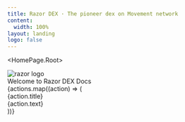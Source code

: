 ```yaml
---
title: Razor DEX · The pioneer dex on Movement network
content:
  width: 100%
layout: landing
logo: false
---
```



<HomePage.Root>
  <div className="space-y-8 flex flex-col items-center max-md:items-center">
    <img
      className="h-[72px] max-sm:h-[60px]"
      src="/logo.png"
      alt="razor logo"
    />
  </div>
  <HomePage.Tagline className="text-3xl font-medium">
    Welcome to Razor DEX Docs
  </HomePage.Tagline>
  <div className={styles.row}>
    {actions.map((action) => (
      <HomePage.Button className={styles.shadowCard} href={action.to}>
        <div className={styles.topSection}>
          <div className={styles.iconWrapper}>
            <action.icon style={{ width: '24px' }} />
          </div>
          <div className={styles.linkIconWrapper}>
            <LinkIcon />
          </div>
        </div>
        <div className="text-xl font-medium text-black dark:text-white">{action.title}</div>
        <div className="text-[14px] text-[#919193]">{action.text}</div>
      </HomePage.Button>
    ))}
  </div>
</HomePage.Root>

